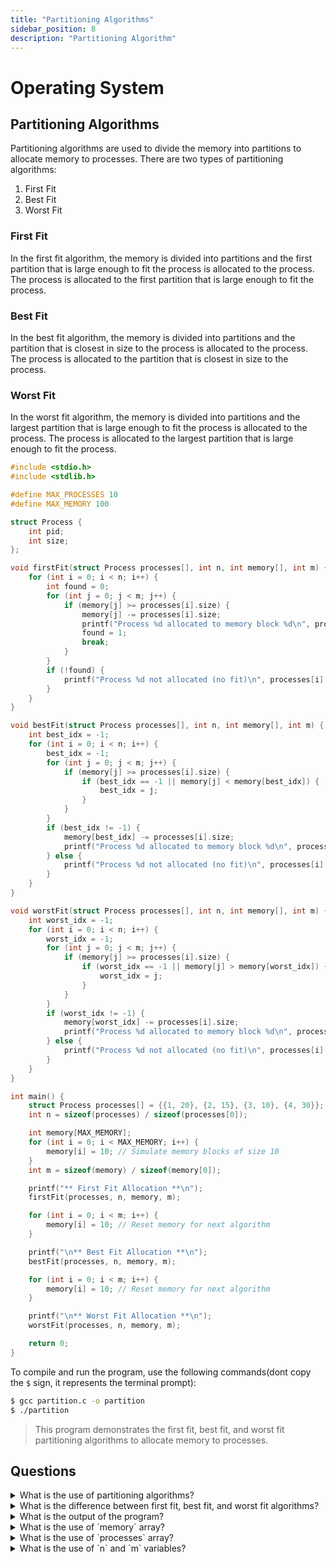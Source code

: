 ```yaml
---
title: "Partitioning Algorithms"
sidebar_position: 8
description: "Partitioning Algorithm"
---
```



# <Heading name="banner" description="Partitioning Algorithm">Operating System</Heading>

## Partitioning Algorithms

Partitioning algorithms are used to divide the memory into partitions to allocate memory to processes. There are two types of partitioning algorithms:

1. First Fit
2. Best Fit
3. Worst Fit

### First Fit

In the first fit algorithm, the memory is divided into partitions and the first partition that is large enough to fit the process is allocated to the process. The process is allocated to the first partition that is large enough to fit the process.

### Best Fit

In the best fit algorithm, the memory is divided into partitions and the partition that is closest in size to the process is allocated to the process. The process is allocated to the partition that is closest in size to the process.

### Worst Fit

In the worst fit algorithm, the memory is divided into partitions and the largest partition that is large enough to fit the process is allocated to the process. The process is allocated to the largest partition that is large enough to fit the process.

```c
#include <stdio.h>
#include <stdlib.h>

#define MAX_PROCESSES 10
#define MAX_MEMORY 100

struct Process {
    int pid;
    int size;
};

void firstFit(struct Process processes[], int n, int memory[], int m) {
    for (int i = 0; i < n; i++) {
        int found = 0;
        for (int j = 0; j < m; j++) {
            if (memory[j] >= processes[i].size) {
                memory[j] -= processes[i].size;
                printf("Process %d allocated to memory block %d\n", processes[i].pid, j);
                found = 1;
                break;
            }
        }
        if (!found) {
            printf("Process %d not allocated (no fit)\n", processes[i].pid);
        }
    }
}

void bestFit(struct Process processes[], int n, int memory[], int m) {
    int best_idx = -1;
    for (int i = 0; i < n; i++) {
        best_idx = -1;
        for (int j = 0; j < m; j++) {
            if (memory[j] >= processes[i].size) {
                if (best_idx == -1 || memory[j] < memory[best_idx]) {
                    best_idx = j;
                }
            }
        }
        if (best_idx != -1) {
            memory[best_idx] -= processes[i].size;
            printf("Process %d allocated to memory block %d\n", processes[i].pid, best_idx);
        } else {
            printf("Process %d not allocated (no fit)\n", processes[i].pid);
        }
    }
}

void worstFit(struct Process processes[], int n, int memory[], int m) {
    int worst_idx = -1;
    for (int i = 0; i < n; i++) {
        worst_idx = -1;
        for (int j = 0; j < m; j++) {
            if (memory[j] >= processes[i].size) {
                if (worst_idx == -1 || memory[j] > memory[worst_idx]) {
                    worst_idx = j;
                }
            }
        }
        if (worst_idx != -1) {
            memory[worst_idx] -= processes[i].size;
            printf("Process %d allocated to memory block %d\n", processes[i].pid, worst_idx);
        } else {
            printf("Process %d not allocated (no fit)\n", processes[i].pid);
        }
    }
}

int main() {
    struct Process processes[] = {{1, 20}, {2, 15}, {3, 10}, {4, 30}};
    int n = sizeof(processes) / sizeof(processes[0]);

    int memory[MAX_MEMORY];
    for (int i = 0; i < MAX_MEMORY; i++) {
        memory[i] = 10; // Simulate memory blocks of size 10
    }
    int m = sizeof(memory) / sizeof(memory[0]);

    printf("** First Fit Allocation **\n");
    firstFit(processes, n, memory, m);

    for (int i = 0; i < m; i++) {
        memory[i] = 10; // Reset memory for next algorithm
    }

    printf("\n** Best Fit Allocation **\n");
    bestFit(processes, n, memory, m);

    for (int i = 0; i < m; i++) {
        memory[i] = 10; // Reset memory for next algorithm
    }

    printf("\n** Worst Fit Allocation **\n");
    worstFit(processes, n, memory, m);

    return 0;
}

```

To compile and run the program, use the following commands(dont copy the `$` sign, it represents the terminal prompt):

```bash
$ gcc partition.c -o partition
$ ./partition
```

> This program demonstrates the first fit, best fit, and worst fit partitioning algorithms to allocate memory to processes.

## Questions

<details>
  <summary>What is the use of partitioning algorithms?</summary>
  <div>
    Partitioning algorithms are used to divide the memory into partitions to
    allocate memory to processes.
  </div>
</details>

<details>
  <summary>
    What is the difference between first fit, best fit, and worst fit
    algorithms?
  </summary>
  <div>
    - First Fit: The first partition that is large enough to fit the process is
    allocated to the process. - Best Fit: The partition that is closest in size
    to the process is allocated to the process. - Worst Fit: The largest
    partition that is large enough to fit the process is allocated to the
    process.
  </div>
</details>

<details>
  <summary>What is the output of the program?</summary>
  <div>
    The program will allocate memory to processes using first fit, best fit, and
    worst fit algorithms.
  </div>
</details>

<details>
  <summary>What is the use of `memory` array?</summary>
  <div>The `memory` array is used to simulate memory blocks of size 10.</div>
</details>

<details>
  <summary>What is the use of `processes` array?</summary>
  <div>
    The `processes` array contains the processes to be allocated memory.
  </div>
</details>

<details>
  <summary>What is the use of `n` and `m` variables?</summary>
  <div>
    `n` is the number of processes and `m` is the number of memory blocks.
  </div>
</details>
